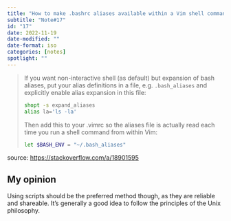 ```yaml
---
title: "How to make .bashrc aliases available within a Vim shell command (:.!bash)"
subtitle: "Note#17"
id: "17"
date: 2022-11-19
date-modified: ""
date-format: iso
categories: [notes]
spotlight: ""
---
```

> If you want non-interactive shell (as default) but expansion of bash aliases, put your alias definitions in a file, e.g. `.bash_aliases` and explicitly enable alias expansion in this file:
>
> ```bash
> shopt -s expand_aliases  
> alias la='ls -la'
> ```
>
> Then add this to your .vimrc so the aliases file is actually read each time you run a shell command from within Vim:
>
> ```bash
> let $BASH_ENV = "~/.bash_aliases"
> ```

source: <https://stackoverflow.com/a/18901595>

## My opinion

Using scripts should be the preferred method though, as they are reliable and shareable. It's generally a good idea to follow the principles of the Unix philosophy.

